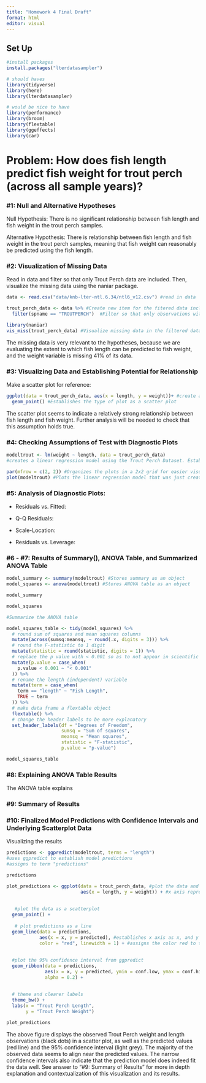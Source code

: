 ```yaml
---
title: "Homework 4 Final Draft"
format: html
editor: visual
---
```


## Set Up

```r
#install packages
install.packages("lterdatasampler")

# should haves
library(tidyverse)
library(here)
library(lterdatasampler)

# would be nice to have
library(performance)
library(broom)
library(flextable)
library(ggeffects)
library(car)
```

# Problem: How does fish length predict fish weight for trout perch (across all sample years)?

### #1: Null and Alternative Hypotheses

Null Hypothesis: There is no significant relationship between fish length and fish weight in the trout perch samples.

Alternative Hypothesis: There is relationship between fish length and fish weight in the trout perch samples, meaning that fish weight can reasonably be predicted using the fish length.

### #2: Visualization of Missing Data

Read in data and filter so that only Trout Perch data are included. Then, visualize the missing data using the naniar package.

```r
data <- read.csv("data/knb-lter-ntl.6.34/ntl6_v12.csv") #read in data

trout_perch_data <- data %>% #Create new item for the fitered data including only Trout Perch observations
  filter(spname == "TROUTPERCH")  #Filter so that only observations with species name "Trout Perch" are included

library(naniar) 
vis_miss(trout_perch_data) #Visualize missing data in the filtered data set

```

The missing data is very relevant to the hypotheses, because we are evaluating the extent to which fish length can be predicted to fish weight, and the weight variable is missing 41% of its data.

### #3: Visualizing Data and Establishing Potential for Relationship

Make a scatter plot for reference:

```r
ggplot(data = trout_perch_data, aes(x = length, y = weight))+ #create a plot based on the trout_perch_data dataset, with the x variable being the fish lenght, and the y variable being the fish weight
  geom_point() #Establishes the type of plot as a scatter plot
```

The scatter plot seems to indicate a relatively strong relationship between fish length and fish weight. Further analysis will be needed to check that this assumption holds true.

### #4: Checking Assumptions of Test with Diagnostic Plots

```r
modeltrout <- lm(weight ~ length, data = trout_perch_data) 
#creates a linear regression model using the Trout Perch Dataset. Establishes the potential dependent variable as weight and the potential intependent variable as length

par(mfrow = c(2, 2)) #Organizes the plots in a 2x2 grid for easier visualization
plot(modeltrout) #Plots the linear regression model that was just created
```

### #5: Analysis of Diagnostic Plots:

-   Residuals vs. Fitted:

-   Q-Q Residuals:

-   Scale-Location:

-   Residuals vs. Leverage:

### #6 - #7: Results of Summary(), ANOVA Table, and Summarized ANOVA Table

```r
model_summary <- summary(modeltrout) #Stores summary as an object
model_squares <- anova(modeltrout) #Stores ANOVA table as an object

model_summary
```

```r
model_squares
```

```r
#Summarize the ANOVA table 

model_squares_table <- tidy(model_squares) %>% 
  # round sum of squares and mean squares columns
  mutate(across(sumsq:meansq, ~ round(.x, digits = 3))) %>% 
  # round the F-statistic to 1 digit
  mutate(statistic = round(statistic, digits = 1)) %>% 
  # replace the p value with < 0.001 so as to not appear in scientific notation
  mutate(p.value = case_when(
    p.value < 0.001 ~ "< 0.001"
  )) %>% 
  # rename the length (independent) variable
  mutate(term = case_when(
    term == "length" ~ "Fish Length",
    TRUE ~ term
  )) %>% 
  # make data frame a flextable object
  flextable() %>% 
  # change the header labels to be more explanatory
  set_header_labels(df = "Degrees of Freedom", 
                    sumsq = "Sum of squares",
                    meansq = "Mean squares",
                    statistic = "F-statistic",
                    p.value = "p-value")

model_squares_table
```

### #8: Explaining ANOVA Table Results

The ANOVA table explains

### #9: Summary of Results

### #10: Finalized Model Predictions with Confidence Intervals and Underlying Scatterplot Data

Visualizing the results

```r
predictions <- ggpredict(modeltrout, terms = "length") 
#uses ggpredict to establish model predictions
#assigns to term "predictions"

predictions
```

```r
plot_predictions <- ggplot(data = trout_perch_data, #plot the data and predictions.
                           aes(x = length, y = weight)) + #x axis represents fish length, y axis repesents fish weight
 
  
   #plot the data as a scatterplot
  geom_point() +
 
   # plot predictions as a line
  geom_line(data = predictions, 
            aes(x = x, y = predicted), #establishes x axis as x, and y axis as predicted.
            color = "red", linewidth = 1) + #assigns the color red to the prediction line
  
  
  #plot the 95% confidence interval from ggpredict
  geom_ribbon(data = predictions, 
              aes(x = x, y = predicted, ymin = conf.low, ymax = conf.high), 
              alpha = 0.2) +
  
  
  # theme and clearer labels
  theme_bw() +
  labs(x = "Trout Perch Length",
       y = "Trout Perch Weight")

plot_predictions
```

The above figure displays the observed Trout Perch weight and length observations (black dots) in a scatter plot, as well as the predicted values (red line) and the 95% confidence interval (light grey). The majority of the observed data seems to align near the predicted values. The narrow confidence intervals also indicate that the prediction model does indeed fit the data well. See answer to "#9: Summary of Results" for more in depth explanation and contextualization of this visualization and its results.
